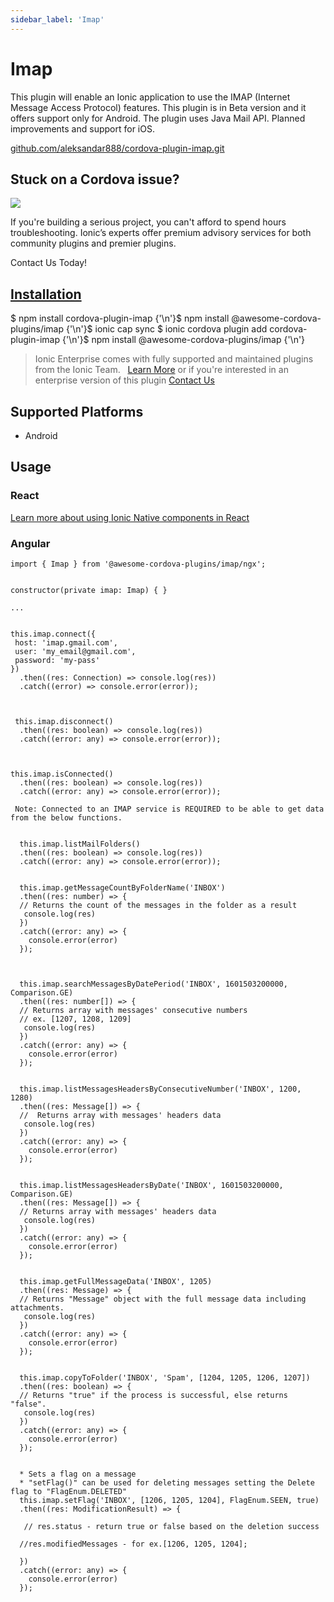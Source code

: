```yaml
---
sidebar_label: 'Imap'
---
```



# Imap

This plugin will enable an Ionic application to use the IMAP (Internet Message Access Protocol) features.
This plugin is in Beta version and it offers support only for Android.
The plugin uses Java Mail API.
Planned improvements and support for iOS.

<p>
  <a href="https://github.com/aleksandar888/cordova-plugin-imap.git" target="_blank" rel="noopener" className="git-link">github.com/aleksandar888/cordova-plugin-imap.git</a>
</p>

<h2>Stuck on a Cordova issue?</h2>
<DocsCard
  className="cordova-ee-card"
  header="Don't waste precious time on plugin issues."
  href="https://ionicframework.com/sales?product_of_interest=Ionic%20Native"
>
  <div>
    <img src="/docs/icons/native-cordova-bot.png" className="cordova-ee-img" />
    <p>If you're building a serious project, you can't afford to spend hours troubleshooting. Ionic’s experts offer premium advisory services for both community plugins and premier plugins.</p>
    <DocsButton className="native-ee-detail">Contact Us Today!</DocsButton>
  </div>
</DocsCard>

<h2 id="installation">
  <a href="#installation">Installation</a>
</h2>
<Tabs
  groupId="runtime"
  defaultValue="Capacitor"
  values={[
    { value: 'Capacitor', label: 'Capacitor' },
    { value: 'Cordova', label: 'Cordova' },
    { value: 'Enterprise', label: 'Enterprise' },
  ]}
>
  <TabItem value="Capacitor">
    <CodeBlock className="language-shell">
      $ npm install cordova-plugin-imap {'\n'}$ npm install @awesome-cordova-plugins/imap {'\n'}$ ionic cap sync
    </CodeBlock>
  </TabItem>
  <TabItem value="Cordova">
    <CodeBlock className="language-shell">
      $ ionic cordova plugin add cordova-plugin-imap {'\n'}$ npm install @awesome-cordova-plugins/imap {'\n'}
    </CodeBlock>
  </TabItem>
  <TabItem value="Enterprise">
    <blockquote>
      Ionic Enterprise comes with fully supported and maintained plugins from the Ionic Team. &nbsp;
      <a className="btn" href="https://ionic.io/docs/premier-plugins">Learn More</a> or if you're interested in an enterprise version of this plugin <a className="btn" href="https://ionicframework.com/sales?product_of_interest=Ionic%20Enterprise%20Engine">Contact Us</a>
    </blockquote>
  </TabItem>
</Tabs>

## Supported Platforms

- Android

## Usage

### React

[Learn more about using Ionic Native components in React](../native-community.mdx#react)

### Angular

```tsx
import { Imap } from '@awesome-cordova-plugins/imap/ngx';


constructor(private imap: Imap) { }

...


this.imap.connect({
 host: 'imap.gmail.com',
 user: 'my_email@gmail.com',
 password: 'my-pass'
})
  .then((res: Connection) => console.log(res))
  .catch((error) => console.error(error));



 this.imap.disconnect()
  .then((res: boolean) => console.log(res))
  .catch((error: any) => console.error(error));



this.imap.isConnected()
  .then((res: boolean) => console.log(res))
  .catch((error: any) => console.error(error));

 Note: Connected to an IMAP service is REQUIRED to be able to get data from the below functions.


  this.imap.listMailFolders()
  .then((res: boolean) => console.log(res))
  .catch((error: any) => console.error(error));


  this.imap.getMessageCountByFolderName('INBOX')
  .then((res: number) => {
  // Returns the count of the messages in the folder as a result
   console.log(res)
  })
  .catch((error: any) => {
    console.error(error)
  });



  this.imap.searchMessagesByDatePeriod('INBOX', 1601503200000, Comparison.GE)
  .then((res: number[]) => {
  // Returns array with messages' consecutive numbers
  // ex. [1207, 1208, 1209]
   console.log(res)
  })
  .catch((error: any) => {
    console.error(error)
  });


  this.imap.listMessagesHeadersByConsecutiveNumber('INBOX', 1200, 1280)
  .then((res: Message[]) => {
  //  Returns array with messages' headers data
   console.log(res)
  })
  .catch((error: any) => {
    console.error(error)
  });


  this.imap.listMessagesHeadersByDate('INBOX', 1601503200000, Comparison.GE)
  .then((res: Message[]) => {
  // Returns array with messages' headers data
   console.log(res)
  })
  .catch((error: any) => {
    console.error(error)
  });


  this.imap.getFullMessageData('INBOX', 1205)
  .then((res: Message) => {
  // Returns "Message" object with the full message data including attachments.
   console.log(res)
  })
  .catch((error: any) => {
    console.error(error)
  });


  this.imap.copyToFolder('INBOX', 'Spam', [1204, 1205, 1206, 1207])
  .then((res: boolean) => {
  // Returns "true" if the process is successful, else returns "false".
   console.log(res)
  })
  .catch((error: any) => {
    console.error(error)
  });


  * Sets a flag on a message
  * "setFlag()" can be used for deleting messages setting the Delete flag to "FlagEnum.DELETED"
  this.imap.setFlag('INBOX', [1206, 1205, 1204], FlagEnum.SEEN, true)
  .then((res: ModificationResult) => {

   // res.status - return true or false based on the deletion success

  //res.modifiedMessages - for ex.[1206, 1205, 1204];

  })
  .catch((error: any) => {
    console.error(error)
  });

```
